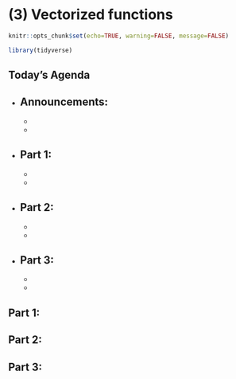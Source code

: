 # (3) Vectorized functions

```r
knitr::opts_chunk$set(echo=TRUE, warning=FALSE, message=FALSE)
```

```r
library(tidyverse)
```

## Today's Agenda

- Announcements:
  - 
  - 
  - 

- Part 1: 
  - 
  -
  - 
  
- Part 2: 
  - 
  - 
  - 

- Part 3: 
  -
  - 
  - 


## Part 1: 

## Part 2: 

## Part 3: 